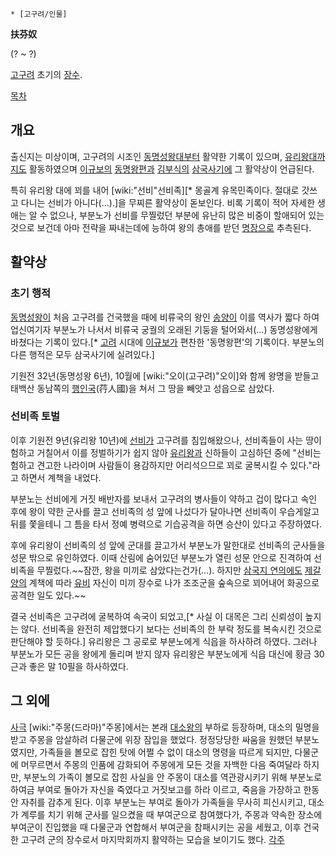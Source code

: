  * [고구려/인물]

'''扶芬奴'''

(? ~ ?)

[[고구려]] 초기의 [[장수]].

[[목차]]
== 개요 ==
출신지는 미상이며, 고구려의 시조인 [[동명성왕]]대부터 활약한 기록이 있으며, [[유리왕]]대까지도 활동하였으며 [[이규보]]의 [[동명왕편]]과 [[김부식]]의 [[삼국사기]]에 그 활약상이 언급된다.

특히 유리왕 대에 꾀를 내어 [wiki:"선비"선비족][* 몽골계 유목민족이다. 절대로 갓쓰고 다니는 선비가 아니다(...).]을 무찌른 활약상이 돋보인다. 비록 기록이 적어 자세한 생애는 알 수 없으나, 부분노가 선비를 무찔렀던 부분에 유난히 많은 비중이 할애되어 있는 것으로 보건데 아마 전략을 짜내는데에 능하여 왕의 총애를 받던 [[명장]]으로 추측된다.

== 활약상 ==
=== 초기 행적 ===
[[동명성왕]]이 처음 고구려를 건국했을 때에 비류국의 왕인 [[송양]]이 이를 역사가 짧다 하여 업신여기자 부분노가 나서서 비류국 궁궐의 오래된 기둥을 털어와서(...)  동명성왕에게 바쳤다는 기록이 있다.[* [[고려]] 시대에 [[이규보]]가 편찬한 '동명왕편'의 기록이다. 부분노의 다른 행적은 모두 삼국사기에 실려있다.]

기원전 32년(동명성왕 6년), 10월에 [wiki:"오이(고구려)"오이]와 함께 왕명을 받들고 태백산 동남쪽의 [[행인국]](荇人國)을 쳐서 그 땅을 빼앗고 성읍으로 삼았다.

=== 선비족 토벌 ===
이후 기원전 9년(유리왕 10년)에 [[선비]]가 고구려를 침입해왔으나, 선비족들이 사는 땅이 험하고 거칠어서 이를 정벌하기가 쉽지 않아 [[유리왕]]과 신하들이 고심하던 중에 "선비는 험하고 견고한 나라이며 사람들이 용감하지만 어리석으므로 꾀로 굴복시킬 수 있다."라고 하면서 계책을 내었다.

부분노는 선비에게 거짓 배반자를 보내서 고구려의 병사들이 약하고 겁이 많다고 속인 후에 왕이 약한 군사를 끌고 선비족의 성 앞에 나섰다가 달아나면 선비족이 우습게알고 뒤를 쫓을테니 그 틈을 타서 정예 병력으로 기습공격을 하면 승산이 있다고 주장하였다. 

후에 유리왕이 선비족의 성 앞에 군대를 끌고가서 부분노가 말한대로 선비족의 군사들을 성문 밖으로 유인하였다. 이때 산림에 숨어있던 부분노가 열린 성문 안으로 진격하여 선비족을 무찔렀다.~~잠깐, 왕을 미끼로 삼았다는건가(...). 하지만 [[삼국지 연의]]에도 [[제갈양]]의 계책에 따라 [[유비]] 자신이 미끼 장수로 나가 조조군을 숲속으로 꾀어내어 화공으로 공격한 일도 있다.~~

결국 선비족은 고구려에 굴복하여 속국이 되었고,[* 사실 이 대목은 그리 신뢰성이 높지는 않다. 선비족을 완전히 제압했다기 보다는 선비족의 한 부락 정도를 복속시킨 것으로 판단해야 할 듯하다.] 유리왕은 그 공로로 부분노에게 식읍을 하사하려 하였다. 그러나 부분노가 모든 공을 왕에게 돌리며 받지 않자 유리왕은 부분노에게 식읍 대신에 황금 30근과 좋은 말 10필을 하사하였다.

== 그 외에 ==
[[사극]] [wiki:"주몽(드라마)"주몽]에서는 본래 [[대소왕]]의 부하로 등장하며, 대소의 밀명을 받고 주몽을 암살하려 다물군에 위장 잠입을 했었다. 정정당당한 싸움을 원했던 부분노였지만, 가족들을 볼모로 잡힌 탓에 어쩔 수 없이 대소의 명령을 따르게 되지만, 다물군에 머무르면서 주몽의 인품에 감화되어 주몽에게 모든 것을 자백한 다음 죽여달라 하지만, 부분노의 가족이 볼모로 잡힌 사실을 안 주몽이 대소를 역관광시키기 위해 부분노로 하여금 부여로 돌아가 자신을 죽였다고 거짓보고를 하라 이르고, 죽음을 가장하고 한동안 자취를 감추게 된다. 이후 부분노는 부여로 돌아가 가족들을 무사히 피신시키고, 대소가 계루를 치기 위해 군사를 일으켰을 때 부여군으로 참여했다가, 주몽과 약속한 장소에 부여군이 진입했을 때 다물군과 연합해서 부여군을 참패시키는 공을 세웠고, 이후 건국한 고구려 군의 장수로서 마지막회까지 활약하는 모습을 보이기도 했다. 
[[각주]]
